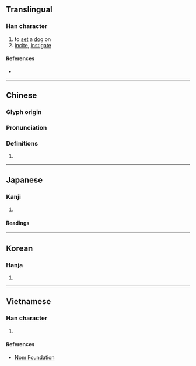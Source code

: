 {{character info/new}}
==Translingual==

===Han character===
{{Han char|rn=30|rad=口|as=11|sn=14|four=68034|canj=RYSK|ids=⿰口族}}

# to [[set]] a [[dog]] on
# [[incite]], [[instigate]]

====References====
* {{Han ref|kx=0204.280|dkj=04155|dj=0427.070|hdz=10678.090|uh=55FE|ud=22014|bh=B9BE|bd=47550}}

----

==Chinese==
{{zh-forms}}

===Glyph origin===
{{Han etym}}

===Pronunciation===
{{zh-pron
|m=sǒu
|c=sau2,zuk6
|mc=y
|oc=y
|cat=
}}

===Definitions===
{{zh-hanzi}}

# {{rfdef|zh}}

----

==Japanese==

===Kanji===
{{ja-kanji|grade=|rs=口11}}

# {{defn|lang=ja|sort=口11}}

====Readings====
{{ja-readings
|goon=す
|kanon=そう
|kun=けしか-ける, そそのか-す}}

----

==Korean==

===Hanja===
{{ko-hanja|hangeul=주}}

# {{defn|lang=ko|sort=口11}}

----

==Vietnamese==

===Han character===
{{vi-hantu|thốc|rs=口11}}

# {{defn|lang=vi|sort=口11}}

====References====
* [http://nomfoundation.org/common/nom_details.php?codepoint=55fe Nom Foundation]